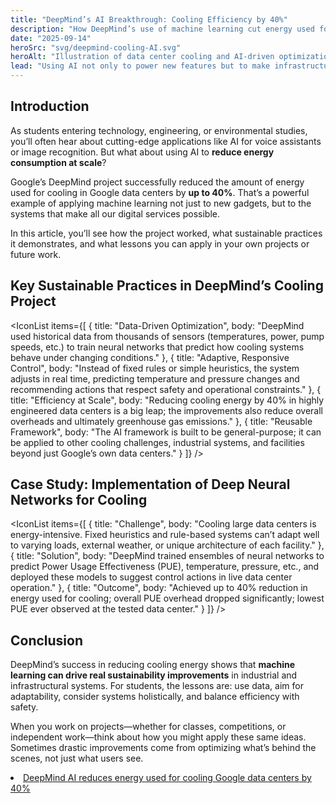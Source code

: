 ```yaml
---
title: "DeepMind’s AI Breakthrough: Cooling Efficiency by 40%"
description: "How DeepMind’s use of machine learning cut energy used for cooling in Google data centers—and what students can learn about sustainable tech."
date: "2025-09-14"
heroSrc: "svg/deepmind-cooling-AI.svg"
heroAlt: "Illustration of data center cooling and AI-driven optimization"
lead: "Using AI not only to power new features but to make infrastructure greener: DeepMind shows how applying machine learning to industrial systems can yield large energy savings and sustainable benefits."
---
```


## Introduction

As students entering technology, engineering, or environmental studies, you’ll often hear about cutting-edge applications like AI for voice assistants or image recognition. But what about using AI to **reduce energy consumption at scale**?

Google’s DeepMind project successfully reduced the amount of energy used for cooling in Google data centers by **up to 40%**. That’s a powerful example of applying machine learning not just to new gadgets, but to the systems that make all our digital services possible.

In this article, you’ll see how the project worked, what sustainable practices it demonstrates, and what lessons you can apply in your own projects or future work.

## Key Sustainable Practices in DeepMind’s Cooling Project

<IconList
    items={[
        { title: "Data-Driven Optimization", body: "DeepMind used historical data from thousands of sensors (temperatures, power, pump speeds, etc.) to train neural networks that predict how cooling systems behave under changing conditions." },
        { title: "Adaptive, Responsive Control", body: "Instead of fixed rules or simple heuristics, the system adjusts in real time, predicting temperature and pressure changes and recommending actions that respect safety and operational constraints." },
        { title: "Efficiency at Scale", body: "Reducing cooling energy by 40% in highly engineered data centers is a big leap; the improvements also reduce overall overheads and ultimately greenhouse gas emissions." },
        { title: "Reusable Framework", body: "The AI framework is built to be general-purpose; it can be applied to other cooling challenges, industrial systems, and facilities beyond just Google’s own data centers." }
    ]}
/>

## Case Study: Implementation of Deep Neural Networks for Cooling

<IconList
    items={[
        { title: "Challenge", body: "Cooling large data centers is energy-intensive. Fixed heuristics and rule-based systems can’t adapt well to varying loads, external weather, or unique architecture of each facility." },
        { title: "Solution", body: "DeepMind trained ensembles of neural networks to predict Power Usage Effectiveness (PUE), temperature, pressure, etc., and deployed these models to suggest control actions in live data center operation." },
        { title: "Outcome", body: "Achieved up to 40% reduction in energy used for cooling; overall PUE overhead dropped significantly; lowest PUE ever observed at the tested data center." }
    ]}
/>


## Conclusion

DeepMind’s success in reducing cooling energy shows that **machine learning can drive real sustainability improvements** in industrial and infrastructural systems. For students, the lessons are: use data, aim for adaptability, consider systems holistically, and balance efficiency with safety.

When you work on projects—whether for classes, competitions, or independent work—think about how you might apply these same ideas. Sometimes drastic improvements come from optimizing what’s behind the scenes, not just what users see.

<References>
    <li><a href="https://blog.google/outreach-initiatives/environment/deepmind-ai-reduces-energy-used-for/">DeepMind AI reduces energy used for cooling Google data centers by 40%</a></li>
</References>
